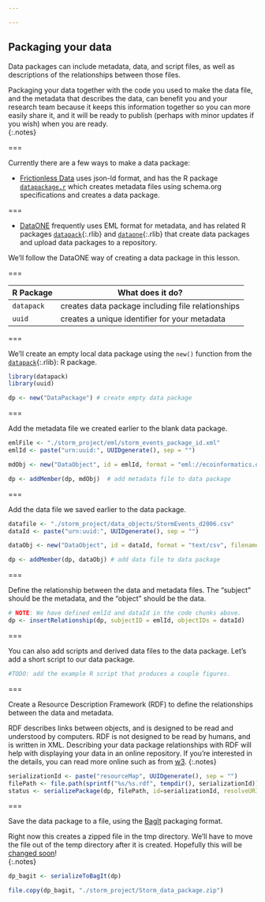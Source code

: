 ```yaml
---

---
```


## Packaging your data

Data packages can include metadata, data, and script files, as well as descriptions of the relationships between those files.   

Packaging your data together with the code you used to make the data file, and the metadata that describes the data, can benefit you and your research team because it keeps this information together so you can more easily share it, and it will be ready to publish (perhaps with minor updates if you wish) when you are ready.  
{:.notes}

===

Currently there are a few ways to make a data package:   

- [Frictionless Data](https://frictionlessdata.io/docs/data-package/) uses json-ld format, and has the R package [`datapackage.r`](https://github.com/frictionlessdata/datapackage-r) which creates metadata files using schema.org specifications and creates a data package.  

===

- [DataONE](https://www.dataone.org/) frequently uses EML format for metadata, and has related R packages [`datapack`](){:.rlib} and [`dataone`](){:.rlib} that create data packages and upload data packages to a repository.  

We'll follow the DataONE way of creating a data package in this lesson.  

===

| R Package   | What does it do?                                      |
|-------------+-------------------------------------------------------|
| `datapack`  | creates data package including file relationships     |
| `uuid`      | creates a unique identifier for your metadata         |

===

We'll create an empty local data package using the `new()` function from the [`datapack`](){:.rlib}: R package.

```r
library(datapack) 
library(uuid)

dp <- new("DataPackage") # create empty data package
```

===

Add the metadata file we created earlier to the blank data package.

```r
emlFile <- "./storm_project/eml/storm_events_package_id.xml"
emlId <- paste("urn:uuid:", UUIDgenerate(), sep = "")

mdObj <- new("DataObject", id = emlId, format = "eml://ecoinformatics.org/eml-2.1.1", file = emlFile)

dp <- addMember(dp, mdObj)  # add metadata file to data package
```

===

Add the data file we saved earlier to the data package.

```r
datafile <- "./storm_project/data_objects/StormEvents_d2006.csv"
dataId <- paste("urn:uuid:", UUIDgenerate(), sep = "")

dataObj <- new("DataObject", id = dataId, format = "text/csv", filename = datafile) 

dp <- addMember(dp, dataObj) # add data file to data package
```

===

Define the relationship between the data and metadata files.  The "subject" should be the metadata, and the "object" should be the data.   

```r
# NOTE: We have defined emlId and dataId in the code chunks above.  
dp <- insertRelationship(dp, subjectID = emlId, objectIDs = dataId)
```

===

You can also add scripts and derived data files to the data package.  Let's add a short script to our data package. 

```r
#TODO: add the example R script that produces a couple figures.   
```

===

Create a Resource Description Framework (RDF) to define the relationships between the data and metadata.  

RDF describes links between objects, and is designed to be read and understood by computers.  RDF is not designed to be read by humans, and is written in XML.  Describing your data package relationships with RDF will help with displaying your data in an online repository.  If you're interested in the details, you can read more online such as from [w3](https://www.w3schools.com/XML/xml_rdf.asp).
{:.notes}


```r
serializationId <- paste("resourceMap", UUIDgenerate(), sep = "")
filePath <- file.path(sprintf("%s/%s.rdf", tempdir(), serializationId))
status <- serializePackage(dp, filePath, id=serializationId, resolveURI = "")
```

===

Save the data package to a file, using the [BagIt](https://tools.ietf.org/id/draft-kunze-bagit-16.html) packaging format.  

Right now this creates a zipped file in the tmp directory.  We'll have to move the file 
out of the temp directory after it is created.  Hopefully this will be [changed soon](https://github.com/ropensci/datapack/issues/108)!  
{:.notes}

```r
dp_bagit <- serializeToBagIt(dp) 

file.copy(dp_bagit, "./storm_project/Storm_data_package.zip") 
```
